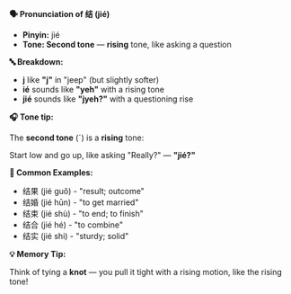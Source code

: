 **🗣️ Pronunciation of 结 (jié)**

- **Pinyin:** jié
- **Tone: Second tone** — **rising** tone, like asking a question

**🔤 Breakdown:**

- **j** like **"j"** in "jeep" (but slightly softer)
- **ié** sounds like **"yeh"** with a rising tone
- **jié** sounds like **"jyeh?"** with a questioning rise

**🎧 Tone tip:**

The **second tone** (ˊ) is a **rising** tone:

Start low and go up, like asking "Really?" — **"jié?"**

**📝 Common Examples:**

- 结果 (jié guǒ) - "result; outcome"
- 结婚 (jié hūn) - "to get married"
- 结束 (jié shù) - "to end; to finish"
- 结合 (jié hé) - "to combine"
- 结实 (jié shi) - "sturdy; solid"

**💡 Memory Tip:**

Think of tying a **knot** — you pull it tight with a rising motion, like the rising tone!
